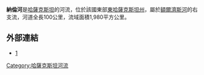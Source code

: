 {{Coord|49|11|37|N|84|28|39|E|display=title}}

'''納倫河'''是[[哈薩克斯坦|哈薩克斯坦]]的河流，位於該國東部[[東哈薩克斯坦州|東哈薩克斯坦州]]，屬於[[額爾濟斯河|額爾濟斯河]]的右支流，河道全長100公里，流域面積1,980平方公里。

==外部連結==
* [http://www.diss.fu-berlin.de/diss/receive/FUDISS_thesis_000000016150] {{Wayback|url=http://www.diss.fu-berlin.de/diss/receive/FUDISS_thesis_000000016150 |date=20160304030311 }}

{{Kazakhstan-geo-stub}}
[[Category:哈薩克斯坦河流|Category:哈薩克斯坦河流]]